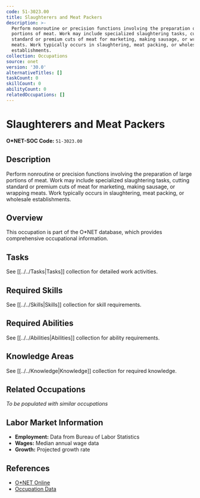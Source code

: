 ```yaml
---
code: 51-3023.00
title: Slaughterers and Meat Packers
description: >-
  Perform nonroutine or precision functions involving the preparation of large
  portions of meat. Work may include specialized slaughtering tasks, cutting
  standard or premium cuts of meat for marketing, making sausage, or wrapping
  meats. Work typically occurs in slaughtering, meat packing, or wholesale
  establishments.
collection: Occupations
source: onet
version: '30.0'
alternativeTitles: []
taskCount: 0
skillCount: 0
abilityCount: 0
relatedOccupations: []
---
```

# Slaughterers and Meat Packers

**O*NET-SOC Code:** `51-3023.00`

## Description

Perform nonroutine or precision functions involving the preparation of large portions of meat. Work may include specialized slaughtering tasks, cutting standard or premium cuts of meat for marketing, making sausage, or wrapping meats. Work typically occurs in slaughtering, meat packing, or wholesale establishments.

## Overview

This occupation is part of the O*NET database, which provides comprehensive occupational information.

## Tasks

See [[../../Tasks|Tasks]] collection for detailed work activities.

## Required Skills

See [[../../Skills|Skills]] collection for skill requirements.

## Required Abilities

See [[../../Abilities|Abilities]] collection for ability requirements.

## Knowledge Areas

See [[../../Knowledge|Knowledge]] collection for required knowledge.

## Related Occupations

*To be populated with similar occupations*

## Labor Market Information

- **Employment:** Data from Bureau of Labor Statistics
- **Wages:** Median annual wage data
- **Growth:** Projected growth rate

## References

- [O*NET Online](https://www.onetonline.org/link/summary/51-3023.00)
- [Occupation Data](https://www.onetcenter.org/)
